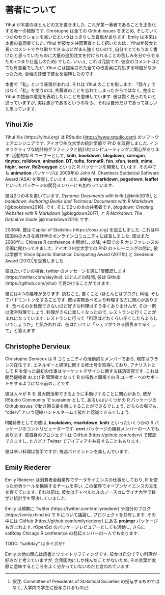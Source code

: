 # 著者について {#author .unnumbered}

Yihui が本書のほとんどの文を書きました. これが第一著者であることを正当化する唯一の根拠です. Christophe は全ての Github issues をまとめ, そしていくつかのセクションを書いたというはっきりした貢献があります. Emily は本来は本書の査読者でした. Yihui が彼女を共同著者として招いたのは、Yihuiが彼女と長いコメントでやり取りできるほどがまん強くないので, 自分でとてもうまく書けたと思っていたものに大量の追加注文を付けられることの苦しみを分からせるため (つまり仕返しのため) でした. いいえ, これは冗談です. 彼女のコメントはとても有意義でしたが, Yihui には提案された全ての改善案に対処する時間がなかったため, 全幅の評価で彼女を招待したのです.

本書で「私」という表現があれば, それは Yihui のことを指します. 「我々」ではなく「私」を使うのは, 共著者のことを忘れてしまったからではなく, 完全に Yihui の独自の意見を表明したいことを意味しています. 彼は賢く見られたいと思っていますが, 実は愚かであるというのなら、それは自分だけであってほしいと思っています.

## Yihui Xie {-}

Yihui Xie (https://yihui.org) は RStudio (<https://www.rstudio.com>) のソフトウェアエンジニアです. アイオワ州立大学の統計学部で PhD を取得しました. インタラクティブな統計的グラフィックと統計的コンピューティングに関心があります. 活動的な R ユーザーとして, **knitr**, **bookdown**, **blogdown**, **xaringan**, **tinytex**, **rolldown**, **animation**, **DT**, **tufte**, **formatR**, **fun**, **xfun**, **testit**, **mime**, **highr**, **servr**, **Rd2roxygen** といった R パッケージを開発しています. その中でも **animation** パッケージは 2009年の John M. Chambers Statistical Software Award (ASA) を受賞しています. また, **shiny**, **rmarkdown**, **pagedown**, **leaflet** といったパッケージの開発メンバーにも加わっています.

彼は2つの本を書いています, _Dynamic Documents with knitr_ [@knitr2015], と _bookdown: Authoring Books and Technical Documents with R Markdown_ [@bookdown2016], です. そして2つの本の共著者です, _blogdown: Creating Websites with R Markdown_ [@blogdown2017], と _R Markdown: The Definitive Guide_ [@rmarkdown2018] です.

2006年, 彼は Capital of Statistics (https://cosx.org) を設立しました. これは中国国内の大きな統計学のオンラインコミュニティに成長しました. 彼はまた 2008年に Chinese R conference を開始し, 以降, 中国での R カンファレンスの企画に関わってきました. アイオワ州立大学での PhD のトレーニングの間に, 彼は学部で Vince Sposito Statistical Computing Award (2011年) と Snedecor Award (2012)^[訳注: Committee of Presidents of Statistical Societies の授与するものではなく, 大学内で学生に授与されるもの]を受賞しました.

彼はたいていの場合, twitter のメッセージを週に1度確認します (https://twitter.com/xieyihui). ほとんどの時間, 彼は Github (https://github.com/yihui) で見かけることができます.

彼には4つの趣味があります. 読むこと, 書くこと (ほとんどはブログ), 料理, そしてバドミントンをすることです. 彼は実際食べるより料理する方に関心があります. 食べるのを我慢できないほど好きな料理はそう多くありませんが, その一例は激辛料理でしょう. 料理がさらに楽しくなったので, レストランに行くことがまれになっています. レストランに行って「料理はどれくらい辛くしたらよろしいでしょうか」と訊かれれば、彼はたいてい「シェフができる限界まで辛くして」と答えます.

## Christophe Dervieux {-}

Christophe Dervieux は R コミュニティの活動的なメンバーであり, 現在はフランス在住です. エネルギーと経済に関する修士号を取得しており, アナリストとして R を使った最初の仕事はマーケットデザインに関する経済研究です. これは 開発提唱者 および R 管理者となって R の布教と職場での R ユーザーへのサポートをするようになる前のことです.

彼は人々が R を 最大限活用できるように手助けすることに関心があり, 彼が RStudio Community で sustainer として, あるいはいくつかの R パッケージの Github issues で動き回る姿を目にすることができるでしょう. どちらの場でも, "cderv" という短縮ハンドルネームで彼だと認識できるでしょう.

R開発者としての彼は, **bookdown**, **rmarkdown**, **knitr** といったいくつかの R パッケージのコントリビューターです. **crrri** パッケージの開発メンバーの一人でもあります. 彼自身のプロジェクトは GitHub (https://github.com/cderv) で確認できますし, ときどき Twitter でアイディアを共有することもあります.

彼は辛い料理は苦手ですが, 毎週バドミントンを楽しんでいます.

## Emily Riederer {-}

Emily Riederer は消費者金融業界でデータサイエンスの仕事をしており, R を使った分析ツールを構築するチームを率い, この業界でオープンサイエンスの文化を育てています. それ以前は, 彼女はチャペルヒルのノースカロライナ大学で数学と統計学を専攻していました.

Emily は頻繁に Twitter (https://twitter.com/emilyriederer) や自分のブログ (https://emily.rbind.io) で R について議論し, プロジェクトを共有します. その中には GitHub (https://github.com/emilyriederer) にある **projmgr** パッケージも含まれます. rOpenSci のパッケージレビュアーとしても活動し, さらに satRday Chicago R conference の発起メンバーの一人でもあります.

TODO: "satRday" はタイポか? 

Emily の他の関心は読書とウェイトリフティングです. 彼女は自分で辛い料理が好きだと考えていますが, 合衆国内にしか住んだことがないため, その言葉が実際に意味するところをよく分かっていないのだと言われています.
